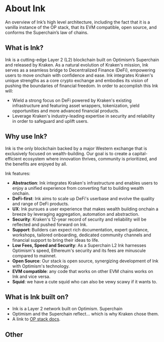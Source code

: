 # About Ink

An overview of Ink’s high level architecture, including the fact that it is a vanilla instance of the OP stack, that its EVM compatible, open source, and conforms the Superchain’s law of chains.

## What is Ink?

Ink is a cutting-edge Layer 2 (L2) blockchain built on Optimism’s Superchain and released by Kraken. As a natural evolution of Kraken's mission, Ink serves as a seamless bridge to Decentralized Finance (DeFi), empowering users to move onchain with confidence and ease.
Ink integrates Kraken's unique strengths as a core crypto exchange and embodies its vision of pushing the boundaries of financial freedom.
In order to accomplish this Ink will:

* Wield a strong focus on DeFi powered by Kraken's existing infrastructure and featuring asset wrappers, tokenization, yield opportunities and more advanced financial products.
* Leverage Kraken's industry-leading expertise in security and reliability in order to safeguard and uplift users.

## Why use Ink?

Ink is the only blockchain backed by a major Western exchange that is exclusively focused on wealth-building. Our goal is to create a capital-efficient ecosystem where innovation thrives, community is prioritized, and the benefits are enjoyed by all.

Ink features:

* **Abstraction**: Ink integrates Kraken's infrastructure and enables users to enjoy a unified experience from converting fiat to building wealth onchain.
* **DeFi-first**: Ink aims to scale up DeFi's userbase and evolve the quality and range of DeFi products.
* **UX**:  Ink pursues a user experience that makes wealth building onchain a breeze by leveraging aggregation, automation and abstraction.
* **Security**: Kraken's 12-year record of security and reliability will be reflected and pushed forward on Ink.
* **Support**: Builders can expect rich documentation, expert guidance, workshops, tailored onboarding, dedicated community channels and financial support to bring their ideas to life.
* **Low Fees, Speed and Security**: As a Superchain L2 Ink harnesses Optimism's speed, Ethereum's security and its fees are minuscule compared to mainnet.
* **Open Source**: Our stack is open source, synergizing development of Ink with Optimism's technology.
* **EVM compatible**: any code that works on other EVM chains works on Ink and vice versa.
* **Squid**: we have a cute squid who can also be vewy scawy if it wants to.

## What is Ink built on?

* Ink is a Layer 2 network built on Optimism. Superchain
* Optimism and the Superchain reflect... which is why Kraken chose them.
* A link to [OP stack docs](https://docs.optimism.io/stack/getting-started).

## Other
